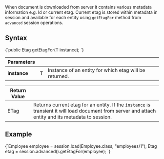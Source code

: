 
When document is downloaded from server it contains various metadata information e.g. Id or current etag. Current etag is stored within metadata in session and available for each entity using `getEtagFor` method from `advanced` session operations.

## Syntax

<TabItem value="get_etag_1" label="get_etag_1">
<CodeBlock language="java">
{`public <T> Etag getEtagFor(T instance);
`}
</CodeBlock>
</TabItem>

| Parameters | | |
| ------------- | ------------- | ----- |
| **instance** | T | Instance of an entity for which etag will be returned. |

| Return Value | |
| ------------- | ----- |
| ETag | Returns current etag for an entity. If the `instance` is transient it will load document from server and attach entity and its metadata to session. |

## Example

<TabItem value="get_etag_2" label="get_etag_2">
<CodeBlock language="java">
{`Employee employee = session.load(Employee.class, "employees/1");
Etag etag = session.advanced().getEtagFor(employee);
`}
</CodeBlock>
</TabItem>

